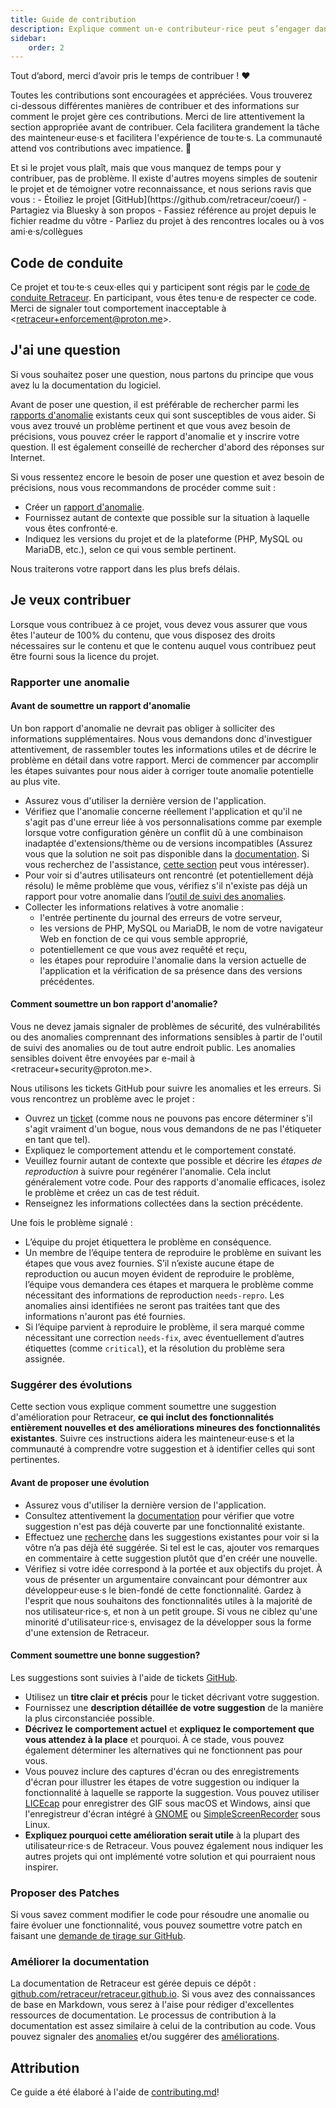```yaml
---
title: Guide de contribution
description: Explique comment un·e contributeur·rice peut s’engager dans le projet.
sidebar:
    order: 2
---
```



Tout d’abord, merci d’avoir pris le temps de contribuer ! ❤️

Toutes les contributions sont encouragées et appréciées. Vous trouverez ci-dessous différentes manières de contribuer et des informations sur comment le projet gère ces contributions. Merci de lire attentivement la section appropriée avant de contribuer. Cela facilitera grandement la tâche des mainteneur·euse·s et facilitera l'expérience de tou·te·s. La communauté attend vos contributions avec impatience. 🎉

<Aside type="tip">
Et si le projet vous plaît, mais que vous manquez de temps pour y contribuer, pas de problème. Il existe d'autres moyens simples de soutenir le projet et de témoigner votre reconnaissance, et nous serions ravis que vous :
- Étoiliez le projet [GitHub](https://github.com/retraceur/coeur/)
- Partagiez via Bluesky à son propos
- Fassiez référence au projet depuis le fichier readme du vôtre
- Parliez du projet à des rencontres locales ou à vos ami·e·s/collègues
</Aside>

## Code de conduite

Ce projet et tou·te·s ceux·elles qui y participent sont régis par le [code de conduite Retraceur](../code-of-conduct).
En participant, vous êtes tenu·e de respecter ce code. Merci de signaler tout comportement inacceptable à &lt;retraceur+enforcement@proton.me&gt;.

## J'ai une question

<Aside type="note">
    Si vous souhaitez poser une question, nous partons du principe que vous avez lu la documentation du logiciel.
</Aside>

Avant de poser une question, il est préférable de rechercher parmi les [rapports d'anomalie](https://github.com/retraceur/coeur/issues) existants ceux qui sont susceptibles de vous aider. Si vous avez trouvé un problème pertinent et que vous avez besoin de précisions, vous pouvez créer le rapport d'anomalie et y inscrire votre question. Il est également conseillé de rechercher d'abord des réponses sur Internet.

Si vous ressentez encore le besoin de poser une question et avez besoin de précisions, nous vous recommandons de procéder comme suit :

- Créer un [rapport d'anomalie](https://github.com/retraceur/coeur/issues/new).
- Fournissez autant de contexte que possible sur la situation à laquelle vous êtes confronté·e.
- Indiquez les versions du projet et de la plateforme (PHP, MySQL ou MariaDB, etc.), selon ce qui vous semble pertinent.

Nous traiterons votre rapport dans les plus brefs délais.

## Je veux contribuer

<Aside type="caution">
    Lorsque vous contribuez à ce projet, vous devez vous assurer que vous êtes l'auteur de 100% du contenu, que vous disposez des droits nécessaires sur le contenu et que le contenu auquel vous contribuez peut être fourni sous la licence du projet.
</Aside>

### Rapporter une anomalie

#### Avant de soumettre un rapport d'anomalie

Un bon rapport d'anomalie ne devrait pas obliger à solliciter des informations supplémentaires. Nous vous demandons donc d'investiguer attentivement, de rassembler toutes les informations utiles et de décrire le problème en détail dans votre rapport. Merci de commencer par accomplir les étapes suivantes pour nous aider à corriger toute anomalie potentielle au plus vite.

- Assurez vous d'utiliser la dernière version de l'application.
- Vérifiez que l'anomalie concerne réellement l'application et qu'il ne s'agit pas d'une erreur liée à vos personnalisations comme par exemple lorsque votre configuration génère un conflit dû à une combinaison inadaptée d'extensions/thème ou de versions incompatibles (Assurez vous que la solution ne soit pas disponible dans la [documentation](https://retraceur.github.io/). Si vous recherchez de l'assistance, [cette section](#jai-une-question) peut vous intéresser).
- Pour voir si d'autres utilisateurs ont rencontré (et potentiellement déjà résolu) le même problème que vous, vérifiez s'il n'existe pas déjà un rapport pour votre anomalie dans l’[outil de suivi des anomalies](https://github.com/retraceur/coeur/issues?q=label%3Abug).
- Collecter les informations relatives à votre anomalie :
  - l'entrée pertinente du journal des erreurs de votre serveur,
  - les versions de PHP, MySQL ou MariaDB, le nom de votre navigateur Web en fonction de ce qui vous semble approprié,
  - potentiellement ce que vous avez requêté et reçu,
  - les étapes pour reproduire l'anomalie dans la version actuelle de l'application et la vérification de sa présence dans des versions précédentes.

#### Comment soumettre un bon rapport d'anomalie?

<Aside type="danger">
    Vous ne devez jamais signaler de problèmes de sécurité, des vulnérabilités ou des anomalies comprennant des informations sensibles à partir de l'outil de suivi des anomalies ou de tout autre endroit public. Les anomalies sensibles doivent être envoyées par e-mail à &lt;retraceur+security@proton.me&gt;.
</Aside>

Nous utilisons les tickets GitHub pour suivre les anomalies et les erreurs. Si vous rencontrez un problème avec le projet :

- Ouvrez un [ticket](https://github.com/retraceur/coeur/issues/new) (comme nous ne pouvons pas encore déterminer s'il s'agit vraiment d'un bogue, nous vous demandons de ne pas l'étiqueter en tant que tel).
- Expliquez le comportement attendu et le comportement constaté.
- Veuillez fournir autant de contexte que possible et décrire les *étapes de reproduction* à suivre pour regénérer l'anomalie. Cela inclut généralement votre code. Pour des rapports d'anomalie efficaces, isolez le problème et créez un cas de test réduit.
- Renseignez les informations collectées dans la section précédente.

Une fois le problème signalé :

- L’équipe du projet étiquettera le problème en conséquence.
- Un membre de l’équipe tentera de reproduire le problème en suivant les étapes que vous avez fournies. S’il n’existe aucune étape de reproduction ou aucun moyen évident de reproduire le problème, l’équipe vous demandera ces étapes et marquera le problème comme nécessitant des informations de reproduction `needs-repro`. Les anomalies ainsi identifiées ne seront pas traitées tant que des informations n'auront pas été fournies.
- Si l’équipe parvient à reproduire le problème, il sera marqué comme nécessitant une correction `needs-fix`, avec éventuellement d’autres étiquettes (comme `critical`), et la résolution du problème sera assignée.

### Suggérer des évolutions

Cette section vous explique comment soumettre une suggestion d'amélioration pour Retraceur, **ce qui inclut des fonctionnalités entièrement nouvelles et des améliorations mineures des fonctionnalités existantes**. Suivre ces instructions aidera les mainteneur·euse·s et la communauté à comprendre votre suggestion et à identifier celles qui sont pertinentes.

#### Avant de proposer une évolution

- Assurez vous d'utiliser la dernière version de l'application.
- Consultez attentivement la [documentation](https://retraceur.github.io/) pour vérifier que votre suggestion n'est pas déjà couverte par une fonctionnalité existante.
- Effectuez une [recherche](https://github.com/retraceur/coeur/issues?q=label%3Aenhancement) dans les suggestions existantes pour voir si la vôtre n’a pas déjà été suggérée. Si tel est le cas, ajouter vos remarques en commentaire à cette suggestion plutôt que d'en créér une nouvelle.
- Vérifiez si votre idée correspond à la portée et aux objectifs du projet. À vous de présenter un argumentaire convaincant pour démontrer aux développeur·euse·s le bien-fondé de cette fonctionnalité. Gardez à l'esprit que nous souhaitons des fonctionnalités utiles à la majorité de nos utilisateur·rice·s, et non à un petit groupe. Si vous ne ciblez qu'une minorité d'utilisateur·rice·s, envisagez de la développer sous la forme d'une extension de Retraceur.

#### Comment soumettre une bonne suggestion?

Les suggestions sont suivies à l'aide de tickets [GitHub](https://github.com/retraceur/coeur/issues).

- Utilisez un **titre clair et précis** pour le ticket décrivant votre suggestion.
- Fournissez une **description détaillée de votre suggestion** de la manière la plus circonstanciée possible.
- **Décrivez le comportement actuel** et **expliquez le comportement que vous attendez à la place** et pourquoi. À ce stade, vous pouvez également déterminer les alternatives qui ne fonctionnent pas pour vous.
- Vous pouvez inclure des captures d'écran ou des enregistrements d'écran pour illustrer les étapes de votre suggestion ou indiquer la fonctionnalité à laquelle se rapporte la suggestion. Vous pouvez utiliser [LICEcap](https://www.cockos.com/licecap/) pour enregistrer des GIF sous macOS et Windows, ainsi que l'enregistreur d'écran intégré à [GNOME](https://help.gnome.org/users/gnome-help/stable/screen-shot-record.html.en) ou [SimpleScreenRecorder](https://github.com/MaartenBaert/ssr) sous Linux.
- **Expliquez pourquoi cette amélioration serait utile** à la plupart des utilisateur·rice·s de Retraceur. Vous pouvez également nous indiquer les autres projets qui ont implémenté votre solution et qui pourraient nous inspirer.

### Proposer des Patches

Si vous savez comment modifier le code pour résoudre une anomalie ou faire évoluer une fonctionnalité, vous pouvez soumettre votre patch en faisant une [demande de tirage sur GitHub](https://github.com/retraceur/coeur/pulls).

### Améliorer la documentation

La documentation de Retraceur est gérée depuis ce dépôt : [github.com/retraceur/retraceur.github.io](https://github.com/retraceur/retraceur.github.io). Si vous avez des connaissances de base en Markdown, vous serez à l'aise pour rédiger d'excellentes ressources de documentation. Le processus de contribution à la documentation est assez similaire à celui de la contribution au code. Vous pouvez signaler des [anomalies](https://github.com/retraceur/retraceur.github.io/issues) et/ou suggérer des [améliorations](https://github.com/retraceur/retraceur.github.io/pulls). 


## Attribution

Ce guide a été élaboré à l'aide de [contributing.md](https://contributing.md/generator)!
